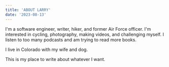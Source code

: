 ```yaml
---
title: 'ABOUT LARRY'
date: '2023-08-13'
---
```


I'm a software engineer, writer, hiker, and former Air Force officer. I'm interested in cycling, photography, making videos, and challenging myself. I listen to too many podcasts and am trying to read more books.

I live in Colorado with my wife and dog.

This is my place to write about whatever I want.

